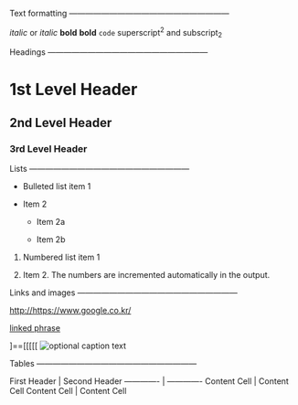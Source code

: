 Text formatting  ------------------------------------------------------------ 
 
*italic*  or _italic_ **bold**   __bold__ `code` superscript^2^ and subscript~2~ 
 
Headings ------------------------------------------------------------ 
 
# 1st Level Header 
 
## 2nd Level Header 
 
### 3rd Level Header 
 
Lists ------------------------------------------------------------ 
 
*   Bulleted list item 1 
 
*   Item 2 
 
    * Item 2a 
 
    * Item 2b 
 
1.  Numbered list item 1 

1.  Item 2. The numbers are incremented automatically in the output. 
 
Links and images ------------------------------------------------------------ 
 
<http://https://www.google.co.kr/> 
 
[linked phrase](https://www.google.com) 

 ]==[[[[[
![optional caption text](C:/Users/renz/Desktop/orion/0020000000013.jpg) 
 
Tables  ------------------------------------------------------------ 
 
First Header  | Second Header ------------- | ------------- Content Cell  | Content Cell Content Cell  | Content Cell
